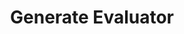 ---
title: Generate Evaluator
openapi: post /test_framework/v1/scenarios/generate/
slug: generate-evaluator
---